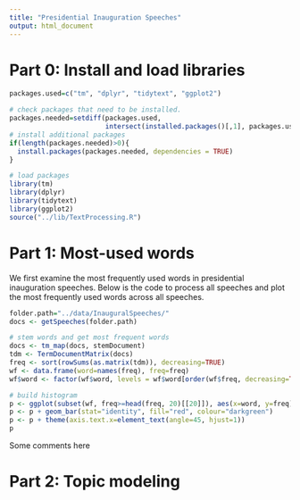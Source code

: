 ```yaml
---
title: "Presidential Inauguration Speeches"
output: html_document
---
```


# Part 0: Install and load libraries
```r
packages.used=c("tm", "dplyr", "tidytext", "ggplot2")

# check packages that need to be installed.
packages.needed=setdiff(packages.used, 
                        intersect(installed.packages()[,1], packages.used))
# install additional packages
if(length(packages.needed)>0){
  install.packages(packages.needed, dependencies = TRUE)
}

# load packages
library(tm)
library(dplyr)
library(tidytext)
library(ggplot2)
source("../lib/TextProcessing.R")
```

# Part 1: Most-used words
We first examine the most frequently used words in presidential inauguration speeches. Below is the code to process all speeches and plot the most frequently used words across all speeches.
```r
folder.path="../data/InauguralSpeeches/"
docs <- getSpeeches(folder.path)

# stem words and get most frequent words
docs <- tm_map(docs, stemDocument)
tdm <- TermDocumentMatrix(docs)
freq <- sort(rowSums(as.matrix(tdm)), decreasing=TRUE)
wf <- data.frame(word=names(freq), freq=freq)
wf$word <- factor(wf$word, levels = wf$word[order(wf$freq, decreasing=TRUE)])

# build histogram 
p <- ggplot(subset(wf, freq>=head(freq, 20)[[20]]), aes(x=word, y=freq))
p <- p + geom_bar(stat="identity", fill="red", colour="darkgreen")   
p <- p + theme(axis.text.x=element_text(angle=45, hjust=1))
p
```

Some comments here

# Part 2: Topic modeling
